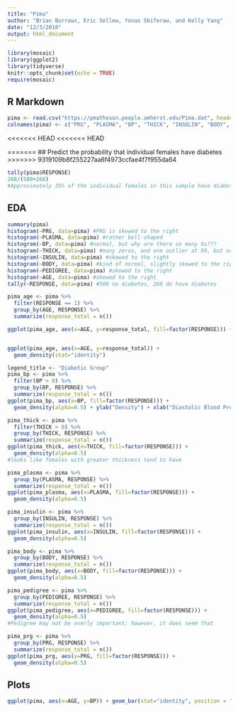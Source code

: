 ```yaml
---
title: "Pima"
author: "Brian Burrows, Eric Sellew, Yonas Shiferaw, and Kelly Yang"
date: "12/3/2018"
output: html_document
---
```


```r
library(mosaic)
library(ggplot2)
library(tidyverse)
knitr::opts_chunk$set(echo = TRUE)
require(mosaic)

```

## R Markdown


```r
pima <- read.csv("https://pmatheson.people.amherst.edu/Pima.dat", header=FALSE)
colnames(pima) <- c("PRG", "PLASMA", "BP", "THICK", "INSULIN", "BODY", "PEDIGREE", "AGE", "RESPONSE")
```

<<<<<<< HEAD
<<<<<<< HEAD

=======
## Predict the probability that individual females have diabetes
>>>>>>> 9319109b8f255227aa6f4973ccfae4f7f955da64

```r
tally(pima$RESPONSE)
268/(500+268)
#Approximately 35% of the individual females in this sample have diabetes 
```

## EDA

```r
summary(pima)
histogram(~PRG, data=pima) #PRG is skewed to the right
histogram(~PLASMA, data=pima) #rather bell-shaped
histogram(~BP, data=pima) #normal, but why are there so many 0s???
histogram(~THICK, data=pima) #many zeros, and one outlier at 99, but normal otherwise
histogram(~INSULIN, data=pima) #skewed to the right
histogram(~BODY, data=pima) #kind of normal, slightly skewed to the right, many zeros
histogram(~PEDIGREE, data=pima) #skewed to the right
histogram(~AGE, data=pima) #skewed to the right
tally(~RESPONSE, data=pima) #500 no diabetes, 268 do have diabetes
```




```r
pima_age <- pima %>%
  filter(RESPONSE == 1) %>%
  group_by(AGE, RESPONSE) %>%
  summarize(response_total = n())

ggplot(pima_age, aes(x=AGE, y=response_total, fill=factor(RESPONSE))) + geom_bar(stat="identity", position = "dodge")


ggplot(pima_age, aes(x=AGE, y=response_total)) +
  geom_density(stat="identity")
```

```r
legend_title <- "Diabetic Group"
pima_bp <- pima %>%
  filter(BP > 0) %>%
  group_by(BP, RESPONSE) %>%
  summarize(response_total = n())
ggplot(pima_bp, aes(x=BP, fill=factor(RESPONSE))) +
  geom_density(alpha=0.5) + ylab("Density") + xlab("Diastolic Blood Pressure") + ggtitle("Relationship between Diabetic and Non-Diabetic Groups and Blood Pressure") + scale_fill_manual(legend_title, values=c("Green","Red"))
```


```r
pima_thick <- pima %>%
  filter(THICK > 0) %>%
  group_by(THICK, RESPONSE) %>%
  summarize(response_total = n())
ggplot(pima_thick, aes(x=THICK, fill=factor(RESPONSE))) +
  geom_density(alpha=0.5)
#looks like females with greater thickness tend to have 
```

```r
pima_plasma <- pima %>%
  group_by(PLASMA, RESPONSE) %>%
  summarize(response_total = n())
ggplot(pima_plasma, aes(x=PLASMA, fill=factor(RESPONSE))) +
  geom_density(alpha=0.5)
```

```r
pima_insulin <- pima %>%
  group_by(INSULIN, RESPONSE) %>%
  summarize(response_total = n())
ggplot(pima_insulin, aes(x=INSULIN, fill=factor(RESPONSE))) +
  geom_density(alpha=0.5)
```


```r
pima_body <- pima %>%
  group_by(BODY, RESPONSE) %>%
  summarize(response_total = n())
ggplot(pima_body, aes(x=BODY, fill=factor(RESPONSE))) +
  geom_density(alpha=0.5)

```

```r
pima_pedigree <- pima %>%
  group_by(PEDIGREE, RESPONSE) %>%
  summarize(response_total = n())
ggplot(pima_pedigree, aes(x=PEDIGREE, fill=factor(RESPONSE))) +
  geom_density(alpha=0.5)
#Pedigree may not be overly important; however, it does seem that 
```

```r
pima_prg <- pima %>%
  group_by(PRG, RESPONSE) %>%
  summarize(response_total = n())
ggplot(pima_prg, aes(x=PRG, fill=factor(RESPONSE))) +
  geom_density(alpha=0.5)
```


## Plots

```r
ggplot(pima, aes(x=AGE, y=BP)) + geom_bar(stat="identity", position = "dodge")
```


